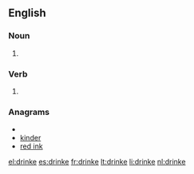 ==English==

===Noun===
{{en-noun}}

# {{obsolete spelling of|drink}}

===Verb===
{{infl|en|verb}}

# {{obsolete spelling of|drink}}

===Anagrams===
* {{alphagram|deiknr}}
* [[kinder#English|kinder]]
* [[red ink#English|red ink]]


[[el:drinke]]
[[es:drinke]]
[[fr:drinke]]
[[lt:drinke]]
[[li:drinke]]
[[nl:drinke]]